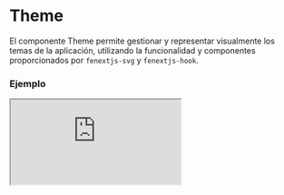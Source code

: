 
# Theme

El componente Theme permite gestionar y representar visualmente los temas de la aplicación, utilizando la funcionalidad y componentes proporcionados por `fenextjs-svg` y `fenextjs-hook`.

### Ejemplo

<Iframe minHeightIframe="30dvh" src="https://fenextjs-component-storybook.vercel.app/iframe.html?args=&id=theme-theme--index&viewMode=story" />

### Importacion

Para importar el componente Theme, se puede hacer desde fenextjs

```tsx copy
import { Theme } from "fenextjs";
```

### Parametros

| Parametro | Tipo | Requerido | Default | Descripcion |
| --------- | ---- | --------- | ------- | ----------- |
| className | string | no | '' | Clase CSS para personalizar el contenedor del componente. |
| classNameItem | string | no | '' | Clase CSS para los elementos dentro del componente. |

### Storybook

Para ver el storybook del componente lo puede hacer con este [link](https://fenextjs-component-storybook.vercel.app/?path=/story/theme-theme--index)

### Usos

- Básico

```tsx copy
<Theme />
```

- Con clases personalizadas

```tsx copy
<Theme className="custom-theme" classNameItem="custom-theme-item" />
```

